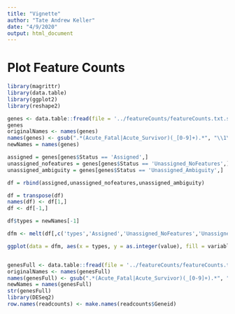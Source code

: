 ```yaml
---
title: "Vignette"
author: "Tate Andrew Keller"
date: "4/9/2020"
output: html_document
---
```


# Plot Feature Counts

```r

library(magrittr)
library(data.table)
library(ggplot2)
library(reshape2)

genes <- data.table::fread(file = '../featureCounts/featureCounts.txt.summary', header = TRUE)%>% as.data.frame
genes
originalNames <- names(genes)
names(genes) <- gsub(".*(Acute_Fatal|Acute_Survivor)(_[0-9]+).*", "\\1\\2", originalNames)
newNames = names(genes)

assigned = genes[genes$Status == 'Assigned',]
unassigned_nofeatures = genes[genes$Status == 'Unassigned_NoFeatures',]
unassigned_ambiguity = genes[genes$Status == 'Unassigned_Ambiguity',]

df = rbind(assigned,unassigned_nofeatures,unassigned_ambiguity)

df = transpose(df)
names(df) <- df[1,]
df <- df[-1,]

df$types = newNames[-1]

dfm <- melt(df[,c('types','Assigned','Unassigned_NoFeatures','Unassigned_Ambiguity')],id.vars = 1)

ggplot(data = dfm, aes(x = types, y = as.integer(value), fill = variable)) + geom_bar(stat='identity', position='dodge')



```


```r
genesFull <- data.table::fread(file = '../featureCounts/featureCounts.txt', header = TRUE)%>% as.data.frame
originalNames <- names(genesFull)
names(genesFull) <- gsub(".*(Acute_Fatal|Acute_Survivor)(_[0-9]+).*", "\\1\\2", originalNames)
newNames = names(genesFull)
str(genesFull)
library(DESeq2)
row.names(readcounts) <- make.names(readcounts$Geneid)

```